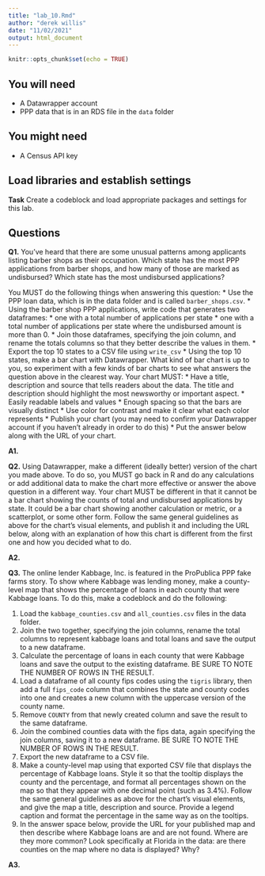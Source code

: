 ```yaml
---
title: "lab_10.Rmd"
author: "derek willis"
date: "11/02/2021"
output: html_document
---
```


```r
knitr::opts_chunk$set(echo = TRUE)
```

## You will need

* A Datawrapper account
* PPP data that is in an RDS file in the `data` folder

## You might need

* A Census API key

## Load libraries and establish settings

**Task** Create a codeblock and load appropriate packages and settings for this lab.

## Questions

**Q1.** You've heard that there are some unusual patterns among applicants listing barber shops as their occupation. Which state has the most PPP applications from barber shops, and how many of those are marked as undisbursed? Which state has the most undisbursed applications?

You MUST do the following things when answering this question:
* Use the PPP loan data, which is in the data folder and is called `barber_shops.csv`.
* Using the barber shop PPP applications, write code that generates two dataframes:
  * one with a total number of applications per state
  * one with a total number of applications per state where the undisbursed amount is more than 0.
* Join those dataframes, specifying the join column, and rename the totals columns so that they better describe the values in them.
* Export the top 10 states to a CSV file using `write_csv`
* Using the top 10 states, make a bar chart with Datawrapper. What kind of bar chart is up to you, so experiment with a few kinds of bar charts to see what answers the question above in the clearest way. Your chart MUST:
  * Have a title, description and source that tells readers about the data. The title and description should highlight the most newsworthy or important aspect.
  * Easily readable labels and values
  * Enough spacing so that the bars are visually distinct
  * Use color for contrast and make it clear what each color represents
* Publish your chart (you may need to confirm your Datawrapper account if you haven't already in order to do this)
* Put the answer below along with the URL of your chart.

**A1.**

**Q2.** Using Datawrapper, make a different (ideally better) version of the chart you made above. To do so, you MUST go back in R and do any calculations or add additional data to make the chart more effective or answer the above question in a different way. Your chart MUST be different in that it cannot be a bar chart showing the counts of total and undisbursed applications by state. It could be a bar chart showing another calculation or metric, or a scatterplot, or some other form. Follow the same general guidelines as above for the chart's visual elements, and publish it and including the URL below, along with an explanation of how this chart is different from the first one and how you decided what to do.

**A2.**

**Q3.** The online lender Kabbage, Inc. is featured in the ProPublica PPP fake farms story. To show where Kabbage was lending money, make a county-level map that shows the percentage of loans in each county that were Kabbage loans. To do this, make a codeblock and do the following:

1. Load the `kabbage_counties.csv` and `all_counties.csv` files in the data folder.
2. Join the two together, specifying the join columns, rename the total columns to represent kabbage loans and total loans and save the output to a new dataframe.
3. Calculate the percentage of loans in each county that were Kabbage loans and save the output to the existing dataframe. BE SURE TO NOTE THE NUMBER OF ROWS IN THE RESULT.
4. Load a dataframe of all county fips codes using the `tigris` library, then add a full `fips_code` column that combines the state and county codes into one and creates a new column with the uppercase version of the county name.
5. Remove ` COUNTY` from that newly created column and save the result to the same dataframe.
6. Join the combined counties data with the fips data, again specifying the join columns, saving it to a new dataframe. BE SURE TO NOTE THE NUMBER OF ROWS IN THE RESULT.
7. Export the new dataframe to a CSV file.
8. Make a county-level map using that exported CSV file that displays the percentage of Kabbage loans. Style it so that the tooltip displays the county and the percentage, and format all percentages shown on the map so that they appear with one decimal point (such as 3.4%). Follow the same general guidelines as above for the chart's visual elements, and give the map a title, description and source. Provide a legend caption and format the percentage in the same way as on the tooltips.
9. In the answer space below, provide the URL for your published map and then describe where Kabbage loans are and are not found. Where are they more common? Look specifically at Florida in the data: are there counties on the map where no data is displayed? Why?

**A3.**  
